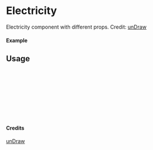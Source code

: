 
<Meta of={Electricity} title="unDraw/Electricity" />

# Electricity

Electricity component with different props.
Credit: [unDraw](https://undraw.co/illustrations)

#### Example

<Canvas of={Electricity.Primary} />

## Usage

```ts
import { Electricity } from "yadl-ui";

const Example = () => {
  return (
      <Electricity />
  );
};

export default Example;
```

#### Credits
[unDraw](https://undraw.co/illustrations)
